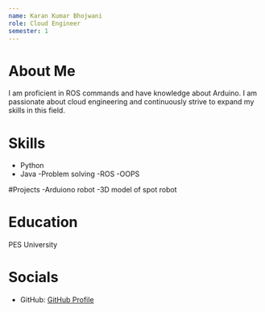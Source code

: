 ```yaml
---
name: Karan Kumar Bhojwani
role: Cloud Engineer
semester: 1
---
```


# About Me
I am proficient in ROS commands and have knowledge about Arduino. I am passionate about cloud engineering and continuously strive to expand my skills in this field.

# Skills
- Python 
- Java
-Problem solving
-ROS
-OOPS

#Projects
-Arduiono robot
-3D model of spot robot 

# Education
PES University

# Socials
- GitHub: [GitHub Profile](https://github.com/KaranBhojwani)
